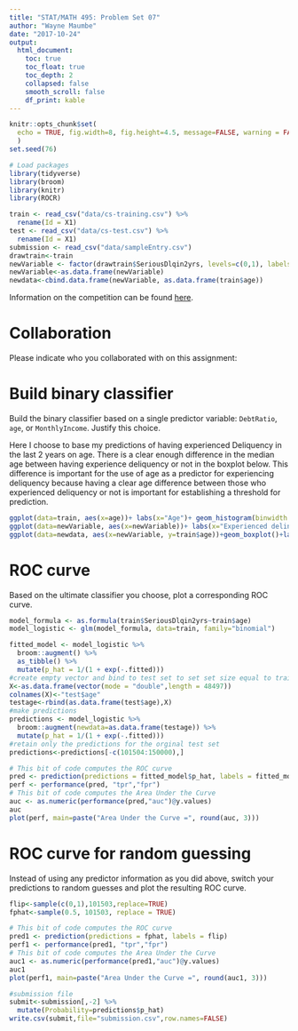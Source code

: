 ```yaml
---
title: "STAT/MATH 495: Problem Set 07"
author: "Wayne Maumbe"
date: "2017-10-24"
output:
  html_document:
    toc: true
    toc_float: true
    toc_depth: 2
    collapsed: false
    smooth_scroll: false
    df_print: kable
---
```


```r
knitr::opts_chunk$set(
  echo = TRUE, fig.width=8, fig.height=4.5, message=FALSE, warning = FALSE
  )
set.seed(76)

# Load packages
library(tidyverse)
library(broom)
library(knitr)
library(ROCR)

train <- read_csv("data/cs-training.csv") %>% 
  rename(Id = X1)
test <- read_csv("data/cs-test.csv") %>% 
  rename(Id = X1)
submission <- read_csv("data/sampleEntry.csv")
drawtrain<-train
newVariable <- factor(drawtrain$SeriousDlqin2yrs, levels=c(0,1), labels=c("No", "Yes"))
newVariable<-as.data.frame(newVariable)
newdata<-cbind.data.frame(newVariable, as.data.frame(train$age))

```

Information on the competition can be found [here](https://www.kaggle.com/c/GiveMeSomeCredit/data).



# Collaboration

Please indicate who you collaborated with on this assignment: 



# Build binary classifier

Build the binary classifier based on a single predictor variable: `DebtRatio`,
`age`, or `MonthlyIncome`. Justify this choice.


Here I choose to base my predictions of having experienced Deliquency in the last 2 years on age. There is a clear enough difference in the median age between having experience deliquency or not in the  boxplot below. This difference is important for the use of age as a predictor for experiencing deliquency because having a clear age difference between those who experienced deliquency or not is important for establishing a threshold for prediction.


```r
ggplot(data=train, aes(x=age))+ labs(x="Age")+ geom_histogram(binwidth = 6)+ggtitle("Distribution of Age")
ggplot(data=newVariable, aes(x=newVariable))+ labs(x="Experienced delinquency?")+ geom_bar()+ggtitle("Distribution of having experienced delinquency in the last 2 years")
ggplot(data=newdata, aes(x=newVariable, y=train$age))+geom_boxplot()+labs(x="Experienced delinquency?", y="Age")+ggtitle("Distribution of age given having experienced delinquency")

```



# ROC curve

Based on the ultimate classifier you choose, plot a corresponding ROC curve.

```r
model_formula <- as.formula(train$SeriousDlqin2yrs~train$age)
model_logistic <- glm(model_formula, data=train, family="binomial")

fitted_model <- model_logistic %>% 
  broom::augment() %>% 
  as_tibble() %>% 
  mutate(p_hat = 1/(1 + exp(-.fitted)))
#create empty vector and bind to test set to set set size equal to train set.
X<-as.data.frame(vector(mode = "double",length = 48497))
colnames(X)<-"test$age"
testage<-rbind(as.data.frame(test$age),X)
#make predictions
predictions <- model_logistic %>% 
  broom::augment(newdata=as.data.frame(testage)) %>% 
  mutate(p_hat = 1/(1 + exp(-.fitted)))
#retain only the predictions for the orginal test set
predictions<-predictions[-c(101504:150000),]

```
```r

# This bit of code computes the ROC curve
pred <- prediction(predictions = fitted_model$p_hat, labels = fitted_model$train.SeriousDlqin2yrs)
perf <- performance(pred, "tpr","fpr")
# This bit of code computes the Area Under the Curve
auc <- as.numeric(performance(pred,"auc")@y.values)
auc
plot(perf, main=paste("Area Under the Curve =", round(auc, 3)))
```



# ROC curve for random guessing

Instead of using any predictor information as you did above, switch your
predictions to random guesses and plot the resulting ROC curve.

```r
flip<-sample(c(0,1),101503,replace=TRUE)
fphat<-sample(0.5, 101503, replace = TRUE)

# This bit of code computes the ROC curve
pred1 <- prediction(predictions = fphat, labels = flip)
perf1 <- performance(pred1, "tpr","fpr")
# This bit of code computes the Area Under the Curve
auc1 <- as.numeric(performance(pred1,"auc")@y.values)
auc1
plot(perf1, main=paste("Area Under the Curve =", round(auc1, 3)))

```
```r
#submission file
submit<-submission[,-2] %>% 
  mutate(Probability=predictions$p_hat)
write.csv(submit,file="submission.csv",row.names=FALSE)
```

